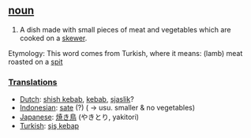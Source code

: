 == [[noun]] ==
#A dish made with small pieces of meat and vegetables which are cooked on a [[skewer]].

Etymology: This word comes from Turkish, where it means: (lamb) meat roasted on a [[spit]]

===[[Translation]]s===

*[[Dutch]]: [[shish kebab]], [[kebab]], [[sjaslik]]?
*[[Indonesian]]: [[sate]] (?) ( &rarr; usu. smaller & no vegetables)
*[[Japanese]]: [[焼き鳥]] (やきとり, yakitori)
*[[Turkish]]: [[şiş kebap]]